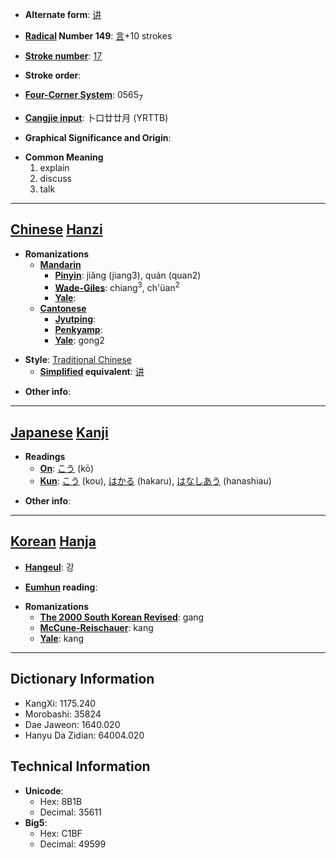 * '''Alternate form''': [[讲]]

* '''[[Wiktionary:Chinese radical index| Radical]] Number 149''': [[Wiktionary:Chinese radical index 言|言]]+10 strokes

* '''[[Wiktionary:Chinese total strokes index|Stroke number]]''': [[Wiktionary:Chinese total strokes index 17|17]]

* '''Stroke order''': 

* '''[[Wiktionary:Chinese four corner index|Four-Corner System]]''': 0565<sub>7</sub>

* '''[[Wiktionary:Chinese Cangjie index|Cangjie input]]''': 卜口廿廿月 (YRTTB)

* '''Graphical Significance and Origin''': 

* '''Common Meaning'''
*#explain
*# discuss
*# talk


----

== [[Chinese]] [[Hanzi]] ==

* '''Romanizations'''
** '''[[Mandarin]]'''
*** '''[[Pinyin]]''': jiǎng (jiang3), quán (quan2)
*** '''[[Wade-Giles]]''': chiang<sup>3</sup>, ch'üan<sup>2</sup>
*** '''[[Yale]]''': 
** '''[[Cantonese]]'''
*** '''[[Jyutping]]''':
*** '''[[Penkyamp]]''': 
*** '''[[Yale]]''': gong2

* '''Style''': [[Traditional Chinese]] 
** '''[[Simplified Chinese|Simplified]] equivalent''': [[讲]]

* '''Other info''': 

----

== [[Japanese]] [[Kanji]] ==

* '''Readings'''
** '''[[On]]''': [[こう]] (kō)
** '''[[Kun]]''': [[こう]] (kou), [[はかる]] (hakaru), [[はなしあう]] (hanashiau)

* '''Other info''':  

----

== [[Korean]] [[Hanja]] ==

* '''[[Hangeul]]''': 강

* '''[[Eumhun]] reading''': 

* '''Romanizations'''
** '''[[The 2000 South Korean Revised Romanization|The 2000 South Korean Revised]]''': gang
** '''[[McCune-Reischauer]]''': kang
** '''[[Yale]]''': kang

----

== Dictionary Information ==

* KangXi: 1175.240
* Morobashi: 35824
* Dae Jaweon: 1640.020
* Hanyu Da Zidian: 64004.020

== Technical Information ==

* '''Unicode''':
** Hex: 8B1B
** Decimal: 35611
* '''Big5''':
** Hex: C1BF
** Decimal: 49599